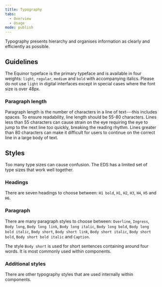 ```yaml
---
title: Typography
tabs:
  - Overview
  - Usage
mode: publish
---
```


Typography presents hierarchy and organises information as clearly and efficiently as possible.

<!--One to two sentences as an introduction to the component-->

## Guidelines

<!--List how to use it, sizes, widths, grid interactions, color allowances -->

The Equinor typeface is the primary typeface and is available in four weights: `light`, `regular`, `medium` and `bold` with accompanying italics. Please do not use `light` in digital interfaces except in special cases where the font size is over 48px.

### Paragraph length

Paragraph length is the number of characters in a line of text---this includes spaces.
To ensure readability, line length should be 55-80 characters. Lines less than 55 characters can cause strain on the eye requiring the eye to jump to the next line too quickly, breaking the reading rhythm. Lines greater than 80 characters can make it difficult for users to continue on the correct line in a large body of text.

## Styles

<!--One ### heading per frame in Figma, explaining each component in that frame. One 'content' section per variation if needed -->

Too many type sizes can cause confusion. The EDS has a limited set of type sizes that work well together.

### Headings

There are seven headings to choose between: `H1 bold`, `H1`, `H2`, `H3`, `H4`, `H5` and `H6`.

<FigmaImage url="https://www.figma.com/file/0TbIXrrObWj80Cf7KucKYFL0/Design-Tokens?node-id=277%3A30" />

### Paragraph

There are many paragraph styles to choose between: `Overline`, `Ingress`, `Body long`, `Body long link`, `Body long italic`, `Body long bold`, `Body long bold italic`, `Body short`, `Body short link`, `Body short italic`, `Body short bold`, `Body short bold italic` and `Caption`.

The style `Body short` is used for short sentences containing around four words. It is most commonly used within components.

<FigmaImage url="https://www.figma.com/file/0TbIXrrObWj80Cf7KucKYFL0/Design-Tokens?node-id=278%3A70" />

### Additional styles

There are other typography styles that are used internally within components.
